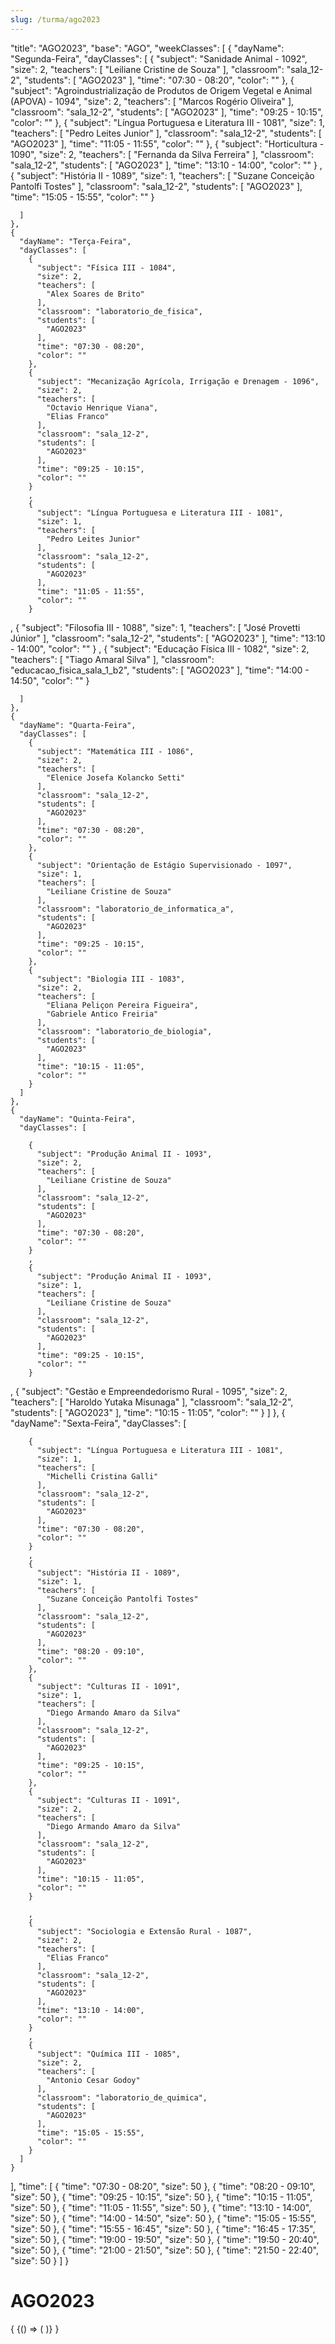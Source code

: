 ```yaml
---
slug: /turma/ago2023
---
```


  "title": "AGO2023",
  "base": "AGO",
  "weekClasses": [
    {
      "dayName": "Segunda-Feira",
      "dayClasses": [
        {
          "subject": "Sanidade Animal - 1092",
          "size": 2,
          "teachers": [
            "Leiliane Cristine de Souza"
          ],
          "classroom": "sala_12-2",
          "students": [
            "AGO2023"
          ],
          "time": "07:30 - 08:20",
          "color": ""
        },
        {
          "subject": "Agroindustrialização de Produtos de Origem Vegetal e Animal (APOVA) - 1094",
          "size": 2,
          "teachers": [
            "Marcos Rogério Oliveira"
          ],
          "classroom": "sala_12-2",
          "students": [
            "AGO2023"
          ],
          "time": "09:25 - 10:15",
          "color": ""
        },
        {
          "subject": "Língua Portuguesa e Literatura III - 1081",
          "size": 1,
          "teachers": [
            "Pedro Leites Junior"
          ],
          "classroom": "sala_12-2",
          "students": [
            "AGO2023"
          ],
          "time": "11:05 - 11:55",
          "color": ""
        },
        {
          "subject": "Horticultura - 1090",
          "size": 2,
          "teachers": [
            "Fernanda da Silva Ferreira"
          ],
          "classroom": "sala_12-2",
          "students": [
            "AGO2023"
          ],
          "time": "13:10 - 14:00",
          "color": ""
        }
        ,
        {
          "subject": "História II - 1089",
          "size": 1,
          "teachers": [
            "Suzane Conceição Pantolfi Tostes"
          ],
          "classroom": "sala_12-2",
          "students": [
            "AGO2023"
          ],
          "time": "15:05 - 15:55",
          "color": ""
        }


      ]
    },
    {
      "dayName": "Terça-Feira",
      "dayClasses": [
        {
          "subject": "Física III - 1084",
          "size": 2,
          "teachers": [
            "Alex Soares de Brito"
          ],
          "classroom": "laboratorio_de_fisica",
          "students": [
            "AGO2023"
          ],
          "time": "07:30 - 08:20",
          "color": ""
        },
        {
          "subject": "Mecanização Agrícola, Irrigação e Drenagem - 1096",
          "size": 2,
          "teachers": [
            "Octavio Henrique Viana",
            "Elias Franco"
          ],
          "classroom": "sala_12-2",
          "students": [
            "AGO2023"
          ],
          "time": "09:25 - 10:15",
          "color": ""
        }
        ,
        {
          "subject": "Língua Portuguesa e Literatura III - 1081",
          "size": 1,
          "teachers": [
            "Pedro Leites Junior"
          ],
          "classroom": "sala_12-2",
          "students": [
            "AGO2023"
          ],
          "time": "11:05 - 11:55",
          "color": ""
        }
,
        {
          "subject": "Filosofia III - 1088",
          "size": 1,
          "teachers": [
            "José Provetti Júnior"
          ],
          "classroom": "sala_12-2",
          "students": [
            "AGO2023"
          ],
          "time": "13:10 - 14:00",
          "color": ""
        }
,
        {
          "subject": "Educação Física III - 1082",
          "size": 2,
          "teachers": [
            "Tiago Amaral Silva"
          ],
          "classroom": "educacao_fisica_sala_1_b2",
          "students": [
            "AGO2023"
          ],
          "time": "14:00 - 14:50",
          "color": ""
        }

      ]
    },
    {
      "dayName": "Quarta-Feira",
      "dayClasses": [
        {
          "subject": "Matemática III - 1086",
          "size": 2,
          "teachers": [
            "Elenice Josefa Kolancko Setti"
          ],
          "classroom": "sala_12-2",
          "students": [
            "AGO2023"
          ],
          "time": "07:30 - 08:20",
          "color": ""
        },
        {
          "subject": "Orientação de Estágio Supervisionado - 1097",
          "size": 1,
          "teachers": [
            "Leiliane Cristine de Souza"
          ],
          "classroom": "laboratorio_de_informatica_a",
          "students": [
            "AGO2023"
          ],
          "time": "09:25 - 10:15",
          "color": ""
        },
        {
          "subject": "Biologia III - 1083",
          "size": 2,
          "teachers": [
            "Eliana Peliçon Pereira Figueira",
            "Gabriele Antico Freiria"
          ],
          "classroom": "laboratorio_de_biologia",
          "students": [
            "AGO2023"
          ],
          "time": "10:15 - 11:05",
          "color": ""
        }
      ]
    },
    {
      "dayName": "Quinta-Feira",
      "dayClasses": [

        {
          "subject": "Produção Animal II - 1093",
          "size": 2,
          "teachers": [
            "Leiliane Cristine de Souza"
          ],
          "classroom": "sala_12-2",
          "students": [
            "AGO2023"
          ],
          "time": "07:30 - 08:20",
          "color": ""
        }
        ,
        {
          "subject": "Produção Animal II - 1093",
          "size": 1,
          "teachers": [
            "Leiliane Cristine de Souza"
          ],
          "classroom": "sala_12-2",
          "students": [
            "AGO2023"
          ],
          "time": "09:25 - 10:15",
          "color": ""
        }
,
        {
          "subject": "Gestão e Empreendedorismo Rural - 1095",
          "size": 2,
          "teachers": [
            "Haroldo Yutaka Misunaga"
          ],
          "classroom": "sala_12-2",
          "students": [
            "AGO2023"
          ],
          "time": "10:15 - 11:05",
          "color": ""
        }
      ]
    },
    {
      "dayName": "Sexta-Feira",
      "dayClasses": [
        
        {
          "subject": "Língua Portuguesa e Literatura III - 1081",
          "size": 1,
          "teachers": [
            "Michelli Cristina Galli"
          ],
          "classroom": "sala_12-2",
          "students": [
            "AGO2023"
          ],
          "time": "07:30 - 08:20",
          "color": ""
        }
        ,
        {
          "subject": "História II - 1089",
          "size": 1,
          "teachers": [
            "Suzane Conceição Pantolfi Tostes"
          ],
          "classroom": "sala_12-2",
          "students": [
            "AGO2023"
          ],
          "time": "08:20 - 09:10",
          "color": ""
        },
        {
          "subject": "Culturas II - 1091",
          "size": 1,
          "teachers": [
            "Diego Armando Amaro da Silva"
          ],
          "classroom": "sala_12-2",
          "students": [
            "AGO2023"
          ],
          "time": "09:25 - 10:15",
          "color": ""
        },
        {
          "subject": "Culturas II - 1091",
          "size": 2,
          "teachers": [
            "Diego Armando Amaro da Silva"
          ],
          "classroom": "sala_12-2",
          "students": [
            "AGO2023"
          ],
          "time": "10:15 - 11:05",
          "color": ""
        }

        ,
        {
          "subject": "Sociologia e Extensão Rural - 1087",
          "size": 2,
          "teachers": [
            "Elias Franco"
          ],
          "classroom": "sala_12-2",
          "students": [
            "AGO2023"
          ],
          "time": "13:10 - 14:00",
          "color": ""
        }
        ,
        {
          "subject": "Química III - 1085",
          "size": 2,
          "teachers": [
            "Antonio Cesar Godoy"
          ],
          "classroom": "laboratorio_de_quimica",
          "students": [
            "AGO2023"
          ],
          "time": "15:05 - 15:55",
          "color": ""
        }
      ]
    }
  ],
  "time": [
    {
      "time": "07:30 - 08:20",
      "size": 50
    },
    {
      "time": "08:20 - 09:10",
      "size": 50
    },
    {
      "time": "09:25 - 10:15",
      "size": 50
    },
    {
      "time": "10:15 - 11:05",
      "size": 50
    },
    {
      "time": "11:05 - 11:55",
      "size": 50
    },
    {
      "time": "13:10 - 14:00",
      "size": 50
    },
    {
      "time": "14:00 - 14:50",
      "size": 50
    },
    {
      "time": "15:05 - 15:55",
      "size": 50
    },
    {
      "time": "15:55 - 16:45",
      "size": 50
    },
    {
      "time": "16:45 - 17:35",
      "size": 50
    },
    {
      "time": "19:00 - 19:50",
      "size": 50
    },
    {
      "time": "19:50 - 20:40",
      "size": 50
    },
    {
      "time": "21:00 - 21:50",
      "size": 50
    },
    {
      "time": "21:50 - 22:40",
      "size": 50
    }
  ]
}

# AGO2023

<div>
  {
    <BrowserOnly>
      {() => (
        <Grid
          title={data.title}
          weekClasses={data.weekClasses}
          time={data.time}
        />
      )}
    </BrowserOnly>
  }
</div>
